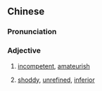 {{also|蹩脚}}
==Chinese==
{{zh-forms|s=蹩脚}}

===Pronunciation===
{{zh-pron
|m=biéjiǎo
|cat=a
}}

===Adjective===
{{zh-adj}}

# {{lb|zh|of a person}} [[incompetent]], [[amateurish]]
# {{lb|zh|of a task or a skill}} [[shoddy]], [[unrefined]], [[inferior]]